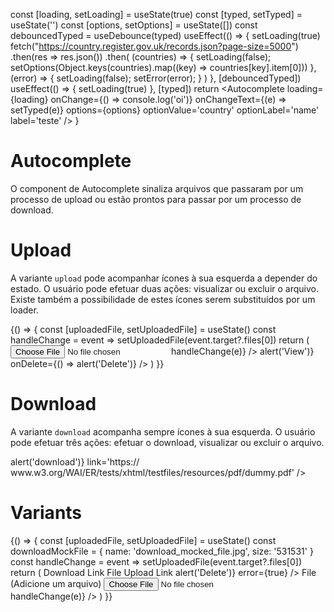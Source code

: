 


  const [loading, setLoading] = useState(true)
  const [typed, setTyped] = useState('')
  const [options, setOptions] = useState([])
  const debouncedTyped = useDebounce(typed)
  useEffect(() => {
    setLoading(true)
    fetch("https://country.register.gov.uk/records.json?page-size=5000")
      .then(res => res.json())
      .then(
        (countries) => {
          setLoading(false);
          setOptions(Object.keys(countries).map((key) => countries[key].item[0]))
        },
        (error) => {
          setLoading(false);
          setError(error);
        }
      )
  }, [debouncedTyped])
  useEffect(() => {
    setLoading(true)
  }, [typed])
  return <Autocomplete loading={loading} onChange={() => console.log('oi')} onChangeText={(e) => setTyped(e)} options={options} optionValue='country' optionLabel='name' label='teste' />
}


<Meta title='Data Input/Autocomplete' component={Autocomplete} />

# Autocomplete

O component de Autocomplete sinaliza arquivos que passaram por um processo de upload ou estão prontos para passar por um processo de download.

<Canvas>
  <Story
    name='Default'
    parameters={{
      design: {
        type: 'figma',
        url: 'https://www.figma.com/file/O3bKxIcsj2rc1FNIRclJyT/Saturn-System?node-id=300%3A1'
      }
    }}
  >
    <ThemeProvider>
      <AutoAsync/>
    </ThemeProvider>
  </Story>
</Canvas>

# Upload

A variante `upload` pode acompanhar ícones à sua esquerda a depender do estado. O usuário pode efetuar duas ações: visualizar ou excluir o arquivo. Existe também a possibilidade de estes ícones serem substituídos por um loader.

<Canvas>
  <Story
    name='Upload'
    parameters={{
      design: {
        type: 'figma',
        url: 'https://www.figma.com/file/O3bKxIcsj2rc1FNIRclJyT/Saturn-System?node-id=300%3A1'
      }
    }}
  >
    {() => {
      const [uploadedFile, setUploadedFile] = useState()
      const handleChange = event => setUploadedFile(event.target?.files[0])
      return (
        <ThemeProvider>
          <input type='file' onChange={e => handleChange(e)} />
          <Attachment file={uploadedFile} onView={() => alert('View')} onDelete={() => alert('Delete')} />
        </ThemeProvider>
      )
    }}
  </Story>
</Canvas>

# Download

A variante `download` acompanha sempre ícones à sua esquerda. O usuário pode efetuar três ações: efetuar o download, visualizar ou excluir o arquivo.

<Canvas>
  <Story
    name='Download'
    parameters={{
      design: {
        type: 'figma',
        url: 'https://www.figma.com/file/O3bKxIcsj2rc1FNIRclJyT/Saturn-System?node-id=300%3A1'
      }
    }}
  >
    <ThemeProvider>
      <Attachment
        name='download.jpg'
        variant='download'
        onDownload={() => alert('download')}
        link='https:// www.w3.org/WAI/ER/tests/xhtml/testfiles/resources/pdf/dummy.pdf'
      />
    </ThemeProvider>
  </Story>
</Canvas>

# Variants

<Canvas>
  <Story
    name='Variants'
    parameters={{
      design: {
        type: 'figma',
        url: 'https://www.figma.com/file/O3bKxIcsj2rc1FNIRclJyT/Saturn-System?node-id=300%3A1'
      }
    }}
  >
    {() => {
      const [uploadedFile, setUploadedFile] = useState()
      const downloadMockFile = { name: 'download_mocked_file.jpg', size: '531531' }
      const handleChange = event => setUploadedFile(event.target?.files[0])
      return (
        <ThemeProvider>
          <Typography fontWeight='600' mb={10}>
            Download
          </Typography>
          <Typography fontSize={2} fontWeight='600' mb={10}>
            Link
          </Typography>
          <Attachment
            mb={10}
            name='Example PDF link'
            variant='download'
            link='https://www.w3.org/WAI/ER/tests/xhtml/testfiles/resources/pdf/dummy.pdf'
          />
          <Typography fontSize={2} fontWeight='600' mb={10}>
            File
          </Typography>
          <Attachment my={10} file={downloadMockFile} variant='download' />
          <Typography fontWeight='600' mt={20} mb={10}>
            Upload
          </Typography>
          <Typography fontSize={2} fontWeight='600' mb={10}>
            Link
          </Typography>
          <Attachment
            mb={10}
            name='with_background'
            link='https://www.w3.org/WAI/ER/tests/xhtml/testfiles/resources/pdf/dummy.pdf'
            backgroundColor='gray.200'
          />
          <Attachment
            mb={10}
            name='link_upload_error'
            link='https://www.w3.org/WAI/ER/tests/xhtml/testfiles/resources/pdf/dummy.pdf'
            onDelete={() => alert('Delete')}
            error={true}
          />
          <Typography fontSize={2} fontWeight='600' mb={10}>
            File (Adicione um arquivo)
          </Typography>
          <input type='file' onChange={e => handleChange(e)} />
          <Attachment my={10} file={uploadedFile} />
          <Attachment mb={10} file={uploadedFile} error={true} />
        </ThemeProvider>
      )
    }}
  </Story>
</Canvas>

<ArgsTable of={Attachment} />
